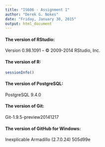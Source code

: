 ```yaml
---
title: "IS606 - Assignment 1"
author: "Derek G. Nokes"
date: "Friday, January 30, 2015"
output: html_document
---
```


#### The version of RStudio:


Version 0.98.1091 – © 2009-2014 RStudio, Inc.

#### The version of R:

```r
sessionInfo()
```

#### The version of PostgreSQL:

PostgreSQL 9.4.0

#### The version of Git:

Git-1.9.5-preview20141217

#### The version of GitHub for Windows:

Inexplicable Armadillo (2.7.0.24) 505d99e
